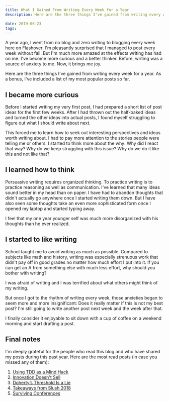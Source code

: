 ```yaml
---
title: What I Gained From Writing Every Week for a Year
description: Here are the three things I've gained from writing every week for a year. As a bonus, I've included a list of my most popular posts so far.

date: 2019-06-23
tags:
---
```


A year ago, I went from no blog and zero writing to blogging every week here on Flashover. I'm pleasantly surprised that I managed to post every week without fail. But I'm much more amazed at the effects writing has had on me. I've become more curious and a better thinker. Before, writing was a source of anxiety to me. Now, it brings me joy.

Here are the three things I've gained from writing every week for a year. As a bonus, I've included a list of my most popular posts so far.

## I became more curious

Before I started writing my very first post, I had prepared a short list of post ideas for the first few weeks. After I had thrown out the half-baked ideas and turned the other ideas into actual posts, I found myself struggling to figure out what I should write about next.

This forced me to learn how to seek out interesting perspectives and ideas worth writing about. I had to pay more attention to the stories people were telling me or others. I started to think more about the why: Why did I react that way? Why do we keep struggling with this issue? Why do we do it like this and not like that?

## I learned how to think

Persuasive writing requires organized thinking. To practice writing is to practice reasoning as well as communication. I've learned that many ideas sound better in my head than on paper. I have had to abandon thoughts that didn't actually go anywhere once I started writing them down. But I have also seen some thoughts take an even more sophisticated form once I opened my laptop and started typing away.

I feel that my one year younger self was much more disorganized with his thoughts than he ever realized.

## I started to like writing

School taught me to avoid writing as much as possible. Compared to subjects like math and history, writing was especially strenuous work that didn't pay off in good grades no matter how much effort I put into it. If you can get an A from something else with much less effort, why should you bother with writing?

I was afraid of writing and I was terrified about what others might think of my writing.

But once I got to the rhythm of writing every week, those anxieties began to seem more and more insignificant: Does it really matter if this is not my best post? I'm still going to write another post next week and the week after that.

I finally consider it enjoyable to sit down with a cup of coffee on a weekend morning and start drafting a post.

## Final notes

I'm deeply grateful for the people who read this blog and who have shared my posts during this past year. Here are the most read posts (in case you missed any of them):

1. [Using TDD as a Mind Hack](https://www.flashover.blog/posts/using-tdd-as-a-mind-hack/)
2. [Innovation Doesn't Sell](https://www.flashover.blog/posts/innovation-doesn-t-sell/)
3. [Doherty’s Threshold Is a Lie](https://www.flashover.blog/posts/dohertys-threshold-is-a-lie/)
4. [Takeaways from Slush 2018](https://www.flashover.blog/posts/takeaways-from-slush-2018/)
5. [Surviving Conferences](https://www.flashover.blog/posts/surviving-conferences/)

